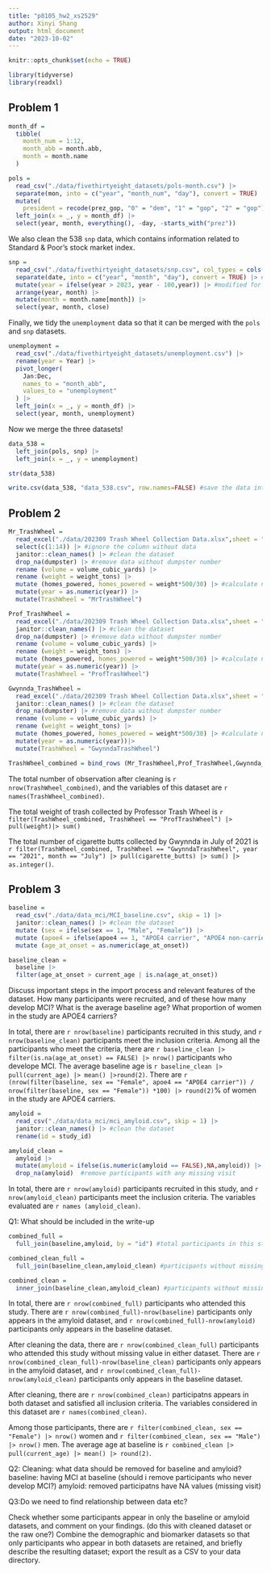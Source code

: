 ```yaml
---
title: "p8105_hw2_xs2529"
author: Xinyi Shang
output: html_document
date: "2023-10-02"
---
```


```r
knitr::opts_chunk$set(echo = TRUE)
```

```r
library(tidyverse)
library(readxl)
```

## Problem 1

```r
month_df = 
  tibble(
    month_num = 1:12,
    month_abb = month.abb,
    month = month.name
  )

pols = 
  read_csv("./data/fivethirtyeight_datasets/pols-month.csv") |>
  separate(mon, into = c("year", "month_num", "day"), convert = TRUE) |>
  mutate(
    president = recode(prez_gop, "0" = "dem", "1" = "gop", "2" = "gop")) |>
  left_join(x = _, y = month_df) |> 
  select(year, month, everything(), -day, -starts_with("prez")) 

```

We also clean the 538 `snp` data, which contains information related to Standard & Poor’s stock market index.

```r

snp = 
  read_csv("./data/fivethirtyeight_datasets/snp.csv", col_types = cols(date = col_date(format = "%m/%d/%y"), close = col_double())) |> #modified for correct date
  separate(date, into = c("year", "month", "day"), convert = TRUE) |> #modified for correct date
  mutate(year = ifelse(year > 2023, year - 100,year)) |> #modified for correct date
  arrange(year, month) |>
  mutate(month = month.name[month]) |>
  select(year, month, close) 

```

Finally, we tidy the `unemployment` data so that it can be merged with the `pols` and `snp` datasets.

```r
unemployment = 
  read_csv("./data/fivethirtyeight_datasets/unemployment.csv") |>
  rename(year = Year) |>
  pivot_longer(
    Jan:Dec, 
    names_to = "month_abb",
    values_to = "unemployment"
  ) |> 
  left_join(x = _, y = month_df) |> 
  select(year, month, unemployment)
```

Now we merge the three datasets!

```r
data_538 = 
  left_join(pols, snp) |>
  left_join(x = _, y = unemployment)

str(data_538)

write.csv(data_538, "data_538.csv", row.names=FALSE) #save the data into a csv file
```

## Problem 2

```r
Mr_TrashWheel = 
  read_excel("./data/202309 Trash Wheel Collection Data.xlsx",sheet = "Mr. Trash Wheel", col_names = TRUE) |>
  select(c(1:14)) |> #ignore the column without data
  janitor::clean_names() |> #clean the dataset
  drop_na(dumpster) |> #remove data without dumpster number
  rename (volume = volume_cubic_yards) |>
  rename (weight = weight_tons) |>
  mutate (homes_powered, homes_powered = weight*500/30) |> #calculate number of homes powered
  mutate(year = as.numeric(year)) |>
  mutate(TrashWheel = "MrTrashWheel")
```


```r
Prof_TrashWheel = 
  read_excel("./data/202309 Trash Wheel Collection Data.xlsx",sheet = "Professor Trash Wheel", col_names = TRUE) |>
  janitor::clean_names() |> #clean the dataset
  drop_na(dumpster) |> #remove data without dumpster number
  rename (volume = volume_cubic_yards) |>
  rename (weight = weight_tons) |>
  mutate (homes_powered, homes_powered = weight*500/30) |> #calculate number of homes powered
  mutate(year = as.numeric(year)) |>
  mutate(TrashWheel = "ProfTrashWheel")

```


```r
Gwynnda_TrashWheel = 
  read_excel("./data/202309 Trash Wheel Collection Data.xlsx",sheet = "Gwynnda Trash Wheel", col_names = TRUE) |>
  janitor::clean_names() |> #clean the dataset
  drop_na(dumpster) |> #remove data without dumpster number
  rename (volume = volume_cubic_yards) |>
  rename (weight = weight_tons) |>
  mutate (homes_powered, homes_powered = weight*500/30) |> #calculate number of homes powered
  mutate(year = as.numeric(year))|>
  mutate(TrashWheel = "GwynndaTrashWheel")

```

```r
TrashWheel_combined = bind_rows (Mr_TrashWheel,Prof_TrashWheel,Gwynnda_TrashWheel)
```

The total number of observation after cleaning is `r nrow(TrashWheel_combined)`, and the variables of this dataset are `r names(TrashWheel_combined)`. 

The total weight of trash collected by Professor Trash Wheel is `r filter(TrashWheel_combined, TrashWheel == "ProfTrashWheel") |> pull(weight)|> sum()`

The total number of cigarette butts collected by Gwynnda in July of 2021 is `r filter(TrashWheel_combined, TrashWheel == "GwynndaTrashWheel", year == "2021", month == "July") |> pull(cigarette_butts) |> sum() |> as.integer()`.

## Problem 3
```r
baseline = 
  read_csv("./data/data_mci/MCI_baseline.csv", skip = 1) |>
  janitor::clean_names() |> #clean the dataset
  mutate (sex = ifelse(sex == 1, "Male", "Female")) |>
  mutate (apoe4 = ifelse(apoe4 == 1, "APOE4 carrier", "APOE4 non-carrier")) |>
  mutate (age_at_onset = as.numeric(age_at_onset))
```

```r
baseline_clean = 
  baseline |>
  filter(age_at_onset > current_age | is.na(age_at_onset))

```

Discuss important steps in the import process and relevant features of the dataset. How many participants were recruited, and of these how many develop MCI? What is the average baseline age? What proportion of women in the study are APOE4 carriers?

In total, there are `r nrow(baseline)` participants recruited in this study, and `r nrow(baseline_clean)` participants meet the inclusion criteria. 
Among all the participants who meet the criteria, there are `r baseline_clean |> filter(is.na(age_at_onset) == FALSE) |> nrow()` participants who develope MCI. The average baseline age is `r baseline_clean |> pull(current_age) |> mean() |>round(2)`.
There are `r (nrow(filter(baseline, sex == "Female", apoe4 == "APOE4 carrier")) / nrow(filter(baseline, sex == "Female")) *100) |> round(2)`% of women in the study are APOE4 carriers.

```r
amyloid = 
  read_csv("./data/data_mci/mci_amyloid.csv", skip = 1) |>
  janitor::clean_names() |> #clean the dataset
  rename(id = study_id)
```

```r
amyloid_clean = 
  amyloid |>
  mutate(amyloid = ifelse(is.numeric(amyloid == FALSE),NA,amyloid)) |>
  drop_na(amyloid)  #remove participants with any missing visit
```

In total, there are `r nrow(amyloid)` participants recruited in this study, and `r nrow(amyloid_clean)` participants meet the inclusion criteria. The variables evaluated are `r names (amyloid_clean)`.

Q1: What should be included in the write-up


```r
combined_full = 
  full_join(baseline,amyloid, by = "id") #total participants in this study 

combined_clean_full = 
  full_join(baseline_clean,amyloid_clean) #participants without missing value in either dataset

combined_clean = 
  inner_join(baseline_clean,amyloid_clean) #participants without missing value

```

In total, there are `r nrow(combined_full)` participants who attended this study. There are `r nrow(combined_full)-nrow(baseline)` participants only appears in the amyloid dataset, and `r nrow(combined_full)-nrow(amyloid)` participants only appears in the baseline dataset.

After cleaning the data, there are `r nrow(combined_clean_full)` participants who attended this study without missing value in either dataset. There are `r nrow(combined_clean_full)-nrow(baseline_clean)` participants only appears in the amyloid dataset, and `r nrow(combined_clean_full)-nrow(amyloid_clean)` participants only appears in the baseline dataset.

After cleaning, there are `r nrow(combined_clean)` participatns appears in both dataset and satisfied all inclusion criteria. The variables considered in this dataset are `r names(combined_clean)`.

Among those participants, there are `r filter(combined_clean, sex == "Female") |> nrow()` women and `r filter(combined_clean, sex == "Male") |> nrow()` men. The average age at baseline is `r combined_clean |> pull(current_age) |> mean() |> round(2)`. 

Q2: Cleaning: what data should be removed for baseline and amyloid?
baseline: having MCI at baseline (should i remove participants who never develop MCI?)
amyloid: removed participatns have NA values (missing visit)

Q3:Do we need to find relationship between data etc? 

Check whether some participants appear in only the baseline or amyloid datasets, and comment on your findings.  (do this with cleaned dataset or the raw one?)
Combine the demographic and biomarker datasets so that only participants who appear in both datasets are retained, and briefly describe the resulting dataset; export the result as a CSV to your data directory.
